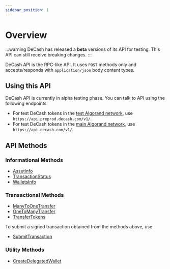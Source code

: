 ```yaml
---
sidebar_position: 1
---
```




# Overview

:::warning
DeCash has released a **beta** versions of its API for testing. This API can still receive breaking changes.
:::

DeCash API is the RPC-like API. It uses `POST` methods only and accepts/responds with `application/json`
body content types.


## Using this API

DeCash API is currently in alpha testing phase. You can talk to API using the following endpoints:

+ For test DeCash tokens in the [test Algorand network](/docs/concepts/algorand#networks), use `https://api.preprod.decash.com/v1/`.
+ For test DeCash tokens in the [main Algorand network](/docs/concepts/algorand#networks), use `https://api.decash.com/v1/`.


## API Methods

### Informational Methods

+ [AssetInfo](/docs/api/algorand/asset-info)
+ [TransactionStatus](/docs/api/algorand/transaction-status)
+ [WalletsInfo](/docs/api/algorand/wallets-info)

### Transactional Methods

+ [ManyToOneTransfer](/docs/api/algorand/many-to-one-transfer)
+ [OneToManyTransfer](/docs/api/algorand/one-to-many-transfer)
+ [TransferTokens](/docs/api/algorand/transfer-tokens)

To submit a signed transaction obtained from the methods above, use

+ [SubmitTransaction](/docs/api/algorand/submit-transaction)

### Utility Methods

+ [CreateDelegatedWallet](/docs/api/algorand/create-delegated-wallet)
